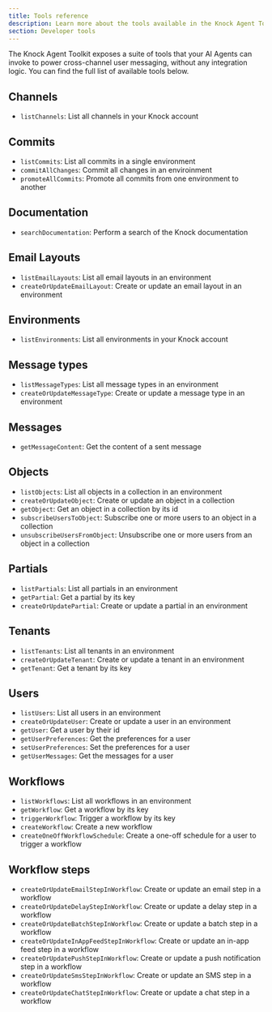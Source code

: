 ```yaml
---
title: Tools reference
description: Learn more about the tools available in the Knock Agent Toolkit.
section: Developer tools
---
```


The Knock Agent Toolkit exposes a suite of tools that your AI Agents can invoke to power cross-channel user messaging, without any integration logic. You can find the full list of available tools below.

## Channels

- `listChannels`: List all channels in your Knock account

## Commits

- `listCommits`: List all commits in a single environment
- `commitAllChanges`: Commit all changes in an enviroinment
- `promoteAllCommits`: Promote all commits from one environment to another

## Documentation

- `searchDocumentation`: Perform a search of the Knock documentation

## Email Layouts

- `listEmailLayouts`: List all email layouts in an environment
- `createOrUpdateEmailLayout`: Create or update an email layout in an environment

## Environments

- `listEnvironments`: List all environments in your Knock account

## Message types

- `listMessageTypes`: List all message types in an environment
- `createOrUpdateMessageType`: Create or update a message type in an environment

## Messages

- `getMessageContent`: Get the content of a sent message

## Objects

- `listObjects`: List all objects in a collection in an environment
- `createOrUpdateObject`: Create or update an object in a collection
- `getObject`: Get an object in a collection by its id
- `subscribeUsersToObject`: Subscribe one or more users to an object in a collection
- `unsubscribeUsersFromObject`: Unsubscribe one or more users from an object in a collection

## Partials

- `listPartials`: List all partials in an environment
- `getPartial`: Get a partial by its key
- `createOrUpdatePartial`: Create or update a partial in an environment

## Tenants

- `listTenants`: List all tenants in an environment
- `createOrUpdateTenant`: Create or update a tenant in an environment
- `getTenant`: Get a tenant by its key

## Users

- `listUsers`: List all users in an environment
- `createOrUpdateUser`: Create or update a user in an environment
- `getUser`: Get a user by their id
- `getUserPreferences`: Get the preferences for a user
- `setUserPreferences`: Set the preferences for a user
- `getUserMessages`: Get the messages for a user

## Workflows

- `listWorkflows`: List all workflows in an environment
- `getWorkflow`: Get a workflow by its key
- `triggerWorkflow`: Trigger a workflow by its key
- `createWorkflow`: Create a new workflow
- `createOneOffWorkflowSchedule`: Create a one-off schedule for a user to trigger a workflow

## Workflow steps

- `createOrUpdateEmailStepInWorkflow`: Create or update an email step in a workflow
- `createOrUpdateDelayStepInWorkflow`: Create or update a delay step in a workflow
- `createOrUpdateBatchStepInWorkflow`: Create or update a batch step in a workflow
- `createOrUpdateInAppFeedStepInWorkflow`: Create or update an in-app feed step in a workflow
- `createOrUpdatePushStepInWorkflow`: Create or update a push notification step in a workflow
- `createOrUpdateSmsStepInWorkflow`: Create or update an SMS step in a workflow
- `createOrUpdateChatStepInWorkflow`: Create or update a chat step in a workflow
